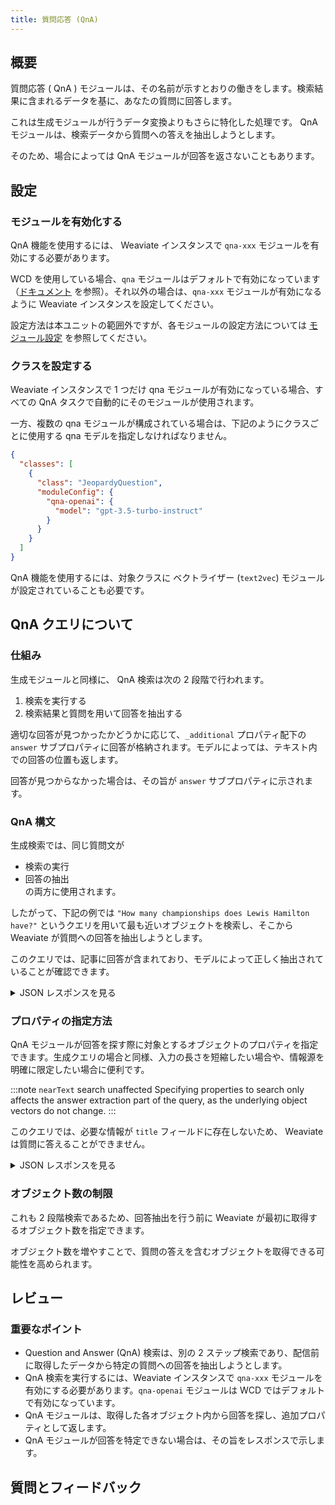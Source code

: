 ```yaml
---
title: 質問応答 (QnA)
---
```




[//]: # (<img src={imageUrl} alt="Image alt" width="75%"/>)

## <i class="fa-solid fa-square-chevron-right"></i> 概要

質問応答 ( QnA ) モジュールは、その名前が示すとおりの働きをします。検索結果に含まれるデータを基に、あなたの質問に回答します。

これは生成モジュールが行うデータ変換よりもさらに特化した処理です。 QnA モジュールは、検索データから質問への答えを抽出しようとします。

そのため、場合によっては QnA モジュールが回答を返さないこともあります。

## <i class="fa-solid fa-square-chevron-right"></i> 設定

### <i class="fa-solid fa-code"></i> モジュールを有効化する

QnA 機能を使用するには、 Weaviate インスタンスで `qna-xxx` モジュールを有効にする必要があります。

WCD を使用している場合、`qna` モジュールはデフォルトで有効になっています（[ドキュメント](/cloud) を参照）。それ以外の場合は、`qna-xxx` モジュールが有効になるように Weaviate インスタンスを設定してください。

設定方法は本ユニットの範囲外ですが、各モジュールの設定方法については [モジュール設定](/weaviate/modules/reader-generator-modules/index.md) を参照してください。

### <i class="fa-solid fa-code"></i> クラスを設定する

Weaviate インスタンスで 1 つだけ qna モジュールが有効になっている場合、すべての QnA タスクで自動的にそのモジュールが使用されます。

一方、複数の qna モジュールが構成されている場合は、下記のようにクラスごとに使用する qna モデルを指定しなければなりません。

```json
{
  "classes": [
    {
      "class": "JeopardyQuestion",
      "moduleConfig": {
        "qna-openai": {
          "model": "gpt-3.5-turbo-instruct"
        }
      }
    }
  ]
}
```

QnA 機能を使用するには、対象クラスに ベクトライザー (`text2vec`) モジュールが設定されていることも必要です。

## <i class="fa-solid fa-square-chevron-right"></i> QnA クエリについて

### <i class="fa-solid fa-chalkboard"></i> 仕組み

生成モジュールと同様に、 QnA 検索は次の 2 段階で行われます。  
1. 検索を実行する  
1. 検索結果と質問を用いて回答を抽出する

適切な回答が見つかったかどうかに応じて、`_additional` プロパティ配下の `answer` サブプロパティに回答が格納されます。モデルによっては、テキスト内での回答の位置も返します。

回答が見つからなかった場合は、その旨が `answer` サブプロパティに示されます。

### <i class="fa-solid fa-code"></i> QnA 構文

生成検索では、同じ質問文が  
- 検索の実行  
- 回答の抽出  
の両方に使用されます。

したがって、下記の例では `"How many championships does Lewis Hamilton have?"` というクエリを用いて最も近いオブジェクトを検索し、そこから Weaviate が質問への回答を抽出しようとします。

<Tabs groupId="languages">
<TabItem value="py" label="Python">
<FilteredTextBlock
  text={PythonCodeExample}
  startMarker="# SimpleAskQuery"
  endMarker="# END SimpleAskQuery"
  language="py"
/>
</TabItem>
</Tabs>

このクエリでは、記事に回答が含まれており、モデルによって正しく抽出されていることが確認できます。

<details>
  <summary><i class="fa-solid fa-radar"></i> JSON レスポンスを見る</summary>

<FilteredTextBlock
  text={PythonCodeExample}
  startMarker="# Expected SimpleAskQuery results"
  endMarker="# END Expected SimpleAskQuery results"
  language="py"
/>

</details>

### <i class="fa-solid fa-code"></i> プロパティの指定方法

QnA モジュールが回答を探す際に対象とするオブジェクトのプロパティを指定できます。生成クエリの場合と同様、入力の長さを短縮したい場合や、情報源を明確に限定したい場合に便利です。

:::note `nearText` search unaffected
Specifying properties to search only affects the answer extraction part of the query, as the underlying object vectors do not change.
:::

<Tabs groupId="languages">
<TabItem value="py" label="Python">
<FilteredTextBlock
  text={PythonCodeExample}
  startMarker="# AskQueryWithProperties"
  endMarker="# END AskQueryWithProperties"
  language="py"
/>
</TabItem>
</Tabs>

このクエリでは、必要な情報が `title` フィールドに存在しないため、 Weaviate は質問に答えることができません。

<details>
  <summary><i class="fa-solid fa-radar"></i> JSON レスポンスを見る</summary>

<FilteredTextBlock
  text={PythonCodeExample}
  startMarker="# Expected AskQueryWithProperties results"
  endMarker="# END AskQueryWithProperties results"
  language="py"
/>

</details>

### <i class="fa-solid fa-code"></i> オブジェクト数の制限

これも 2 段階検索であるため、回答抽出を行う前に Weaviate が最初に取得するオブジェクト数を指定できます。

オブジェクト数を増やすことで、質問の答えを含むオブジェクトを取得できる可能性を高められます。
## <i class="fa-solid fa-square-chevron-right"></i> レビュー

### <i class="fa-solid fa-lightbulb-on"></i> 重要なポイント

- Question and Answer (QnA) 検索は、別の 2 ステップ検索であり、配信前に取得したデータから特定の質問への回答を抽出しようとします。  
- QnA 検索を実行するには、Weaviate インスタンスで `qna-xxx` モジュールを有効にする必要があります。`qna-openai` モジュールは WCD ではデフォルトで有効になっています。  
- QnA モジュールは、取得した各オブジェクト内から回答を探し、追加プロパティとして返します。  
- QnA モジュールが回答を特定できない場合は、その旨をレスポンスで示します。  

## 質問とフィードバック


<DocsFeedback/>